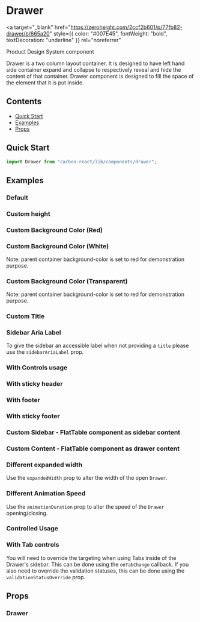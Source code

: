 

<Meta of={DrawerStories} />

# Drawer

<a
  target="_blank"
  href="https://zeroheight.com/2ccf2b601/p/77fb82-drawer/b/665a20"
  style={{ color: "#007E45", fontWeight: "bold", textDecoration: "underline" }}
  rel="noreferrer"
>
  Product Design System component
</a>

Drawer is a two column layout container.
It is designed to have left hand side container expand and collapse to respectively reveal and hide the content of that container.
Drawer component is designed to fill the space of the element that it is put inside.

## Contents

- [Quick Start](#quick-start)
- [Examples](#examples)
- [Props](#props)

## Quick Start

```javascript
import Drawer from "carbon-react/lib/components/drawer";
```

## Examples

### Default

<Canvas of={DrawerStories.Default} />

### Custom height

<Canvas of={DrawerStories.CustomHeight} />

### Custom Background Color (Red)

<Canvas of={DrawerStories.BackgroundColorRed} />

### Custom Background Color (White)

Note: parent container background-color is set to red for demonstration purpose.

<Canvas of={DrawerStories.BackgroundColorWhite} />

### Custom Background Color (Transparent)

Note: parent container background-color is set to red for demonstration purpose.

<Canvas of={DrawerStories.BackgroundColorTransparent} />

### Custom Title

<Canvas of={DrawerStories.Title} />

### Sidebar Aria Label

To give the sidebar an accessible label when not providing a `title` please use the `sidebarAriaLabel` prop.

<Canvas of={DrawerStories.WithSidebarAriaLabel} />

### With Controls usage

<Canvas of={DrawerStories.WithControls} />

### With sticky header

<Canvas of={DrawerStories.WithStickyHeader} />

### With footer

<Canvas of={DrawerStories.WithFooter} />

### With sticky footer

<Canvas of={DrawerStories.WithStickyFooter} />

### Custom Sidebar - FlatTable component as sidebar content

<Canvas of={DrawerStories.CustomSidebar} />

### Custom Content - FlatTable component as drawer content

<Canvas of={DrawerStories.CustomContent} />

### Different expanded width

Use the `expandedWidth` prop to alter the width of the open `Drawer`.

<Canvas of={DrawerStories.DifferentExpandedWidth} />

### Different Animation Speed

Use the `animationDuration` prop to alter the speed of the `Drawer` opening/closing.

<Canvas of={DrawerStories.DifferentAnimationSpeed} />

### Controlled Usage

<Canvas of={DrawerStories.Controlled} />

### With Tab controls

You will need to override the targeting when using Tabs inside of the Drawer's sidebar. This can be done using the
`onTabChange` callback. If you also need to override the validation statuses, this can be done using the
`validationStatusOverride` prop.

<Canvas of={DrawerStories.WithTabControls} />

## Props

### Drawer

<ArgTypes of={DrawerStories} />
